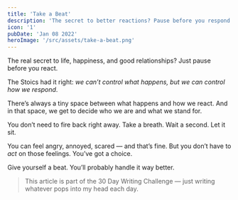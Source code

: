 ```yaml
---
title: 'Take a Beat'
description: 'The secret to better reactions? Pause before you respond. Give yourself a moment to decide how you want to handle situations, and choose your response thoughtfully.'
icon: '1'
pubDate: 'Jan 08 2022'
heroImage: '/src/assets/take-a-beat.png'
---
```


The real secret to life, happiness, and good relationships? Just pause before you react.

The Stoics had it right: *we can’t control what happens, but we can control how we respond*.

There’s always a tiny space between what happens and how we react. And in that space, we get to decide who we are and what we stand for.

You don’t need to fire back right away. Take a breath. Wait a second. Let it sit.

You can feel angry, annoyed, scared — and that’s fine. But you don’t have to *act* on those feelings. You’ve got a choice.

Give yourself a beat. You’ll probably handle it way better.

> This article is part of the 30 Day Writing Challenge — just writing whatever pops into my head each day.
